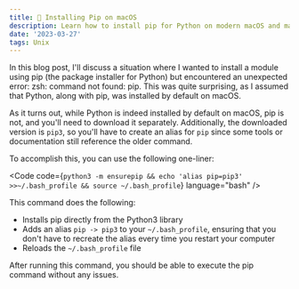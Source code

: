 ```yaml
---
title: 🤖 Installing Pip on macOS
description: Learn how to install pip for Python on modern macOS and maintain compatibility with other tools.
date: '2023-03-27'
tags: Unix
---
```


In this blog post, I'll discuss a situation where I wanted to install a module using pip (the package installer for Python) but encountered an unexpected error: zsh: command not found: pip. This was quite surprising, as I assumed that Python, along with pip, was installed by default on macOS.

As it turns out, while Python is indeed installed by default on macOS, pip is not, and you'll need to download it separately. Additionally, the downloaded version is `pip3`, so you'll have to create an alias for `pip` since some tools or documentation still reference the older command.

To accomplish this, you can use the following one-liner:

<Code code={`python3 -m ensurepip && echo 'alias pip=pip3' >>~/.bash_profile && source ~/.bash_profile`} language="bash" />

This command does the following:

- Installs pip directly from the Python3 library
- Adds an alias `pip -> pip3` to your `~/.bash_profile`, ensuring that you don't have to recreate the alias every time you restart your computer
- Reloads the `~/.bash_profile` file
  
After running this command, you should be able to execute the pip command without any issues.




